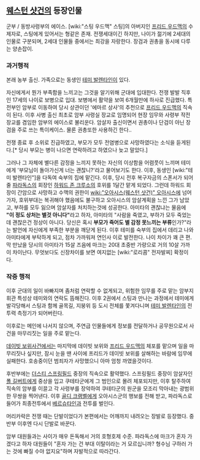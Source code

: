 == [[웨스턴 샷건]]의 등장인물 ==
군부 / 동방사령부의 에이스.
[wiki:"스팅 우드맥" 스팅]의 아버지인 [[프리드 우드맥]]의 수제자로, 스팅에게 있어서는 형같은 존재. 전쟁세대이긴 하지만, 나이가 젊기에 2세대의 인물로 구분되며, 2세대 인물들 중에서는 최강을 자랑한다. 장검과 권총을 동시에 다루는 양손잡이.


=== 과거행적 ===
본래 농부 출신. 가족으로는 동생인 [[테미 발렌타인]]이 있다.

자신에게서 뭔가 부족함을 느끼고는 그것을 알기위해 군대에 입대한다. 전쟁 발발 직후인  17세의 나이로 보병으로 입대. 보병에서 활약을 보여 6개월만에 하사로 진급했다. 특전부인 암부로 이동하여 당시 상관이던 '에마르 상사'의 추천으로 [[프리드 우드맥]]의 직속이 된다. 
이후 사병 출신 최초로 암부 사령실 장교로 임명되어 현장 임무와 사령부 작전장교를 겸임한 암부의 에이스로 불리운다. 암살자 출신이면서 권총이나 단검이 아닌 장검을 주로 쓰는 특이케이스. 물론 권총또한 사용하긴 한다..

전쟁 종료 후 소위로 진급하였고, 부모가 모두 전염병으로 사망하였다는 소식을 듣게된다.[* 당시 부모는 병이 나으면 연락하려고 하였으나 늦고 말았다.]

그러나 그 자체에 별다른 감정을 느끼지 못하는 자신의 이상함을 어렴풋이 느끼며 테미에게 '부모님이 돌아가신게 너는 괜찮니?'라고 물어보기도 한다. 이후, 동생인 [wiki:"테미 발렌타인"]을 다독여 숙부의 집에 맡긴다.
이후, 당시 전후 복구자금의 스폰서가 되어줄 [[파라독스]]의 회장인 [[하워드 존 크루소]]의 호위를 1달간 맡게 되었다. 그런데 하워드 회장이 간암으로 사망하고 수맥의 권한이 [[wiki:"오아시스(웨스턴 샷건)" 오아시스]]에 넘어가자, 호위부대는 복귀해야 했음에도 불구하고 오아시스의 암살계획을 느낀 그가 남았고, 부하를 모두 잃으며 암살자를 처치하는것에 성공한다. 아미타의 괜찮냐는 물음에 '''"이 정도 상처는 별것 아니다"'''라고 하자, 아미타의 "사람을 죽였고, 부하가 모두 죽었는데 괜찮은건 정상이 아니다. 당신은 혹시 '''부모가 죽어도 별 감정 못느끼는 부류'''인가?"라는 발언에 자신에게 부족한 부분을 깨닫게 된다.
이후 테미를 숙부의 집에서 데리고 나와 아미타에게 부탁하게 되고, 점차 가까워져 연인사 이로 발전한다.  나이 차이가 꽤 큰 편. 막 만났을 당시의 아미타가 15살 즈음에 마크는 20대 초중반 가량으로 거의 10살 가까이 차이난다. 무엇보다도 신장차이를 보면 여지없는 [wiki:"로리콤" 전자발찌] 확정이다.

=== 작중 행적 ===
이후 군대의 일이 바빠지며 좀처럼 연락할 수 없게되고, 위험한 임무를 주로 맡는 암부지휘관 특성상 테미와의 연락도 뜸해진다. 이후 2권에서 스팅과 만나는 과정에서 테미에게 발각당해서  스팅과 함께 골목길, 지붕위 등 도시 전체를 쫓겨다니며 [[테미 발렌타인]]의 전투력 측정기가 되어버린다.

이후로는 메인에 나서지 않으며, 주연급 인물들에게 정보를 전달하거나 공무원으로서 사건을 마무리짓는 일을 주로 맡는다.

[[데이빗 보위]]사건에서는 마지막에 데이빗 보위와 [[프리드 우드맥]]의 체포를 맡으며 일을 마무리짓나 싶지만, 잠시 눈을 땐 사이에 프리드가 데이빗 보위를 살해하는 바람에 임무에 실패한다. 호송중이던 범죄자가 사망했으니 아마 엄청 까였을것이다.

후반부에는 [[더스티 스프링필드]] 중장의 직속으로 활약했다. 스프링필드 중장이 암살자인 [[폴 길버트]]에게 중상을 입고 쿠테타군에게 그 범인으로 몰려 체포되지만, 이후 탈주하여 직속의 암부를 이끌고 각 사령부를 장악하여 쿠테타군의 원군을 모조리 막아내는 광범위한 무쌍을 찍어낸다. 이후  [[골디 크램벨]]에게 오아시스군의 행보를 전해 받고, 파라독스로 들어가 최종전투에서 [[베르슈타인]]과 전투를 벌인다.

머리카락은 전쟁 때는 단발이었다가 본편에서는 어깨까지 내려오는 장발로 등장했다. 중반부 이후엔 다시 단발로 바꾼다.

암부 대원들과는 사이가 매우 돈독해서 거의 호형호제 수준. 파라독스에 마크가 혼자 가겠다고 하자 대원들이 "혼자 가는 건 부대 이탈이라는 거 모르십니까? 형수님 구하러 가는 것에 빠질 수야 없지요"하며 자발적으로 따라간다.
